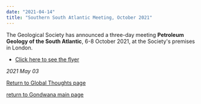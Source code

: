 ```yaml
---
date: "2021-04-14"
title: "Southern South Atlantic Meeting, October 2021"
---
```



The Geological Society has announced a three-day meeting **Petroleum Geology of the South Atlantic**, 6-8 October 2021, at the Society's premises in London.

* [Click here to see the flyer](http://www.reeves.nl/upload/south-atlantic-poster.pdf)


*2021 May 03*


[Return to Global Thoughts page](../other-materials)


[return to Gondwana main page](../../gondwana)
